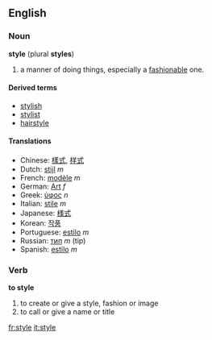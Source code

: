 ==English==
===Noun===
'''style''' (plural '''styles''')
#a manner of doing things, especially a [[fashion]]able one.

====Derived terms====
*[[stylish]]
*[[stylist]]
*[[hairstyle]]

====Translations====
*Chinese: [[樣式]], [[样式]]
*Dutch: [[stijl]] ''m''
*French: [[modèle]] ''m''
*German: [[Art]] ''f''
*Greek: [[ύφος]] ''n''
*Italian: [[stile]] ''m''
*Japanese: [[様式]]
*Korean: [[작풍]]
*Portuguese: [[estilo]] ''m''
*Russian: [[тип]] ''m'' (tip)
*Spanish: [[estilo]] ''m''

===Verb===
'''to style'''
#to create or give a style, fashion or image
#to call or give a name or title

[[fr:style]]
[[it:style]]